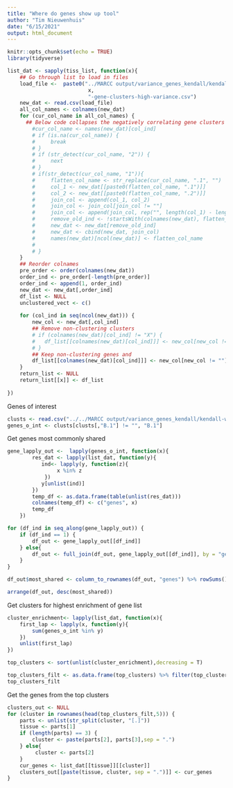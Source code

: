 ```yaml
---
title: "Where do genes show up tool"
author: "Tim Nieuwenhuis"
date: "6/15/2021"
output: html_document
---
```


```r
knitr::opts_chunk$set(echo = TRUE)
library(tidyverse)
```

```r
list_dat <- sapply(tiss_list, function(x){
    ## Go through list to load in files
    load_file <-  paste0("../MARCC output/variance_genes_kendall/kendall-",
                          x,
                          "-gene-clusters-high-variance.csv")
    new_dat <- read.csv(load_file)
    all_col_names <- colnames(new_dat)
    for (cur_col_name in all_col_names) {
      ## Below code collapses the negatively correlating gene clusters together
        #cur_col_name <- names(new_dat)[col_ind]
        # if (is.na(cur_col_name)) {
        #     break
        # }
        # if (str_detect(cur_col_name, "2")) {
        #     next
        # }
        # if(str_detect(cur_col_name, "1")){
        #     flatten_col_name <- str_replace(cur_col_name, ".1", "")
        #     col_1 <- new_dat[[paste0(flatten_col_name, ".1")]]
        #     col_2 <- new_dat[[paste0(flatten_col_name, ".2")]]
        #     join_col <- append(col_1, col_2)
        #     join_col <- join_col[join_col != ""]
        #     join_col <- append(join_col, rep("", length(col_1) - length(join_col)))
        #     remove_old_ind <- !startsWith(colnames(new_dat), flatten_col_name)
        #     new_dat <- new_dat[remove_old_ind]
        #     new_dat <- cbind(new_dat, join_col)
        #     names(new_dat)[ncol(new_dat)] <- flatten_col_name
        #     
        # }
    }
    ## Reorder colnames
    pre_order <- order(colnames(new_dat))
    order_ind <- pre_order[-length(pre_order)]
    order_ind <- append(1, order_ind)
    new_dat <- new_dat[,order_ind]
    df_list <- NULL
    unclustered_vect <- c()
    
    for (col_ind in seq(ncol(new_dat))) {
        new_col <- new_dat[,col_ind]
        ## Remove non-clustering clusters
        # if (colnames(new_dat)[col_ind] != "X") {
        #   df_list[[colnames(new_dat)[col_ind]]] <- new_col[new_col != ""]  
        # }
        ## Keep non-clustering genes and
        df_list[[colnames(new_dat)[col_ind]]] <- new_col[new_col != ""]  
    }
    return_list <- NULL
    return_list[[x]] <- df_list
    
})
```

Genes of interest
```r

clusts <- read.csv("../../MARCC output/variance_genes_kendall/kendall-whole_blood-gene-clusters-high-variance.csv")
genes_o_int <- clusts[clusts[,"B.1"] != "", "B.1"]
```

Get genes most commonly shared
```r
gene_lapply_out <-  lapply(genes_o_int, function(x){
        res_dat <- lapply(list_dat, function(y){
           ind<- lapply(y, function(z){
                x %in% z
            })
           y[unlist(ind)]
        })
        temp_df <- as.data.frame(table(unlist(res_dat)))
        colnames(temp_df) <- c("genes", x)
        temp_df
    })

for (df_ind in seq_along(gene_lapply_out)) {
    if (df_ind == 1) {
        df_out <- gene_lapply_out[[df_ind]]
    } else{
        df_out <- full_join(df_out, gene_lapply_out[[df_ind]], by = "genes")
    }
}

df_out$most_shared <- column_to_rownames(df_out, "genes") %>% rowSums()

arrange(df_out, desc(most_shared))
```

Get clusters for highest enrichment of gene list
```r
cluster_enrichment<- lapply(list_dat, function(x){
    first_lap <- lapply(x, function(y){
        sum(genes_o_int %in% y)
    })
    unlist(first_lap)
})

top_clusters <- sort(unlist(cluster_enrichment),decreasing = T)

top_clusters_filt <- as.data.frame(top_clusters) %>% filter(top_clusters >0)
top_clusters_filt

```
Get the genes from the top clusters
```r
clusters_out <- NULL
for (cluster in rownames(head(top_clusters_filt,5))) {
    parts <- unlist(str_split(cluster, "[.]"))
    tissue <- parts[1]
    if (length(parts) == 3) {
        cluster <- paste(parts[2], parts[3],sep = ".")
    } else{
         cluster <- parts[2]
    }
    cur_genes <- list_dat[[tissue]][[cluster]]
    clusters_out[[paste(tissue, cluster, sep = ".")]] <- cur_genes
}

```

